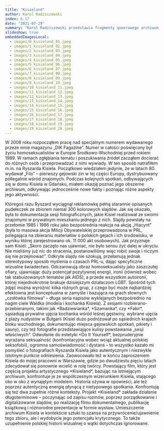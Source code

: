 ```yaml
---
title: "Kisieland"
author: Karol Radziszewski
index: 6.17
date: "2021-07-29"
summary: "Karol Radziszewski przedstawia fragmenty queerowego archiwum slajdów Ryszarda Kisiela oraz swoje działania związane z tym archiwum."
slideshow: true
embeddedImagesLocal:
  - images/0_kisieland_01.jpeg
  - images/1_kisieland_02.jpeg
  - images/2_kisieland_03.jpeg
  - images/3_kisieland_04.jpeg
  - images/4_kisieland_05.jpeg
  - images/5_kisieland_06.jpeg
  - images/6_kisieland_07.jpeg
  - images/7_kisieland_08.jpeg
  - images/8_kisieland_09.jpeg
  - images/9_kisieland_10.jpeg
  - images/10_kisieland_11.jpeg
  - images/11_kisieland_12.jpeg
  - images/12_kisieland_13.jpeg
  - images/13_kisieland_14.jpeg
  - images/14_kisieland_15.jpeg
  - images/15_kisieland_16.jpeg
  - images/16_kisieland_17.jpeg
  - images/17_kisieland_18.jpeg
  - images/18_kisieland_19.jpeg
  - images/19_kisieland_20.jpeg
---
```


<TitleSlide title="Kisieland" subtitle="Karol Radziszewski" />

<TextSlide>
W 2008 roku rozpocząłem pracę nad specjalnym numerem wydawanego przeze mnie magazynu „DIK Fagazine”. Numer w całości poświęcony był życiu homoseksualistów w Europie Środkowo-Wschodniej przed rokiem 1989. W ramach zgłębiania tematu i poszukiwania źródeł zacząłem docierać do różnych osób i przeprowadzać z nimi wywiady. W ten sposób natrafiłem m.in. na Ryszarda Kisiela. Początkowo wiedziałem jedynie, że w latach 80. wydawał „Filo” – pierwszy gejowski zin w tej części Europy, dystrybuowany półlegalnie wśród znajomych. Podczas kolejnych spotkań, odbywających się w domu Kisiela w Gdańsku, miałem okazję poznać jego obszerne archiwum, odkrywając jednocześnie nowe fakty i poznając różne aspekty jego aktywności.
</TextSlide>

<FullscreenImageSlide
  image={props.localImages[0]}
  caption="Slajdy z archiwum Ryszarda Kisiela"
/>

<TextSlide>
Któregoś razu Ryszard wyciągnął reklamówkę pełną starannie opisanych pudełeczek ze zbiorem niemal 300 kolorowych slajdów. Jak się okazało, była to dokumentacja sesji fotograficznych, jakie Kisiel realizował ze swoimi znajomymi w prywatnym mieszkaniu jednego z nich. Slajdy powstały na przełomie 1985 i 1986 roku jako bezpośrednia reakcja na akcję „Hiacynt” (była to masowa akcja Milicji Obywatelskiej przeprowadzona w PRL, polegająca na zbieraniu materiałów o polskich gejach i ich środowisku, w wyniku której zarejestrowano ok. 11 000 akt osobowych). Jak przyznaje sam Kisiel: „Skoro zaczęto nas ujawniać, nie było sensu żyć dalej w ukryciu. Nie mieliśmy już nic do stracenia, postanowiliśmy więc robić swoje i niczym się nie przejmować”.
</TextSlide>

<ViewportImageSlide>
  <ViewportImage
    image={props.localImages[4]}
    caption="Slajdy z archiwum Ryszarda Kisiela"
  ></ViewportImage>
</ViewportImageSlide>

<ViewportImageSlide>
  <ViewportImage
    image={props.localImages[5]}
    caption="Slajdy z archiwum Ryszarda Kisiela"
  ></ViewportImage>
</ViewportImageSlide>

<TextSlide>
Odkryte slajdy nie szokują, przełamują jednak stereotypowy sposób myślenia o czasach PRL-u, dając specyficzne wizualne świadectwo. Odczarowują obraz homoseksualisty jako zaszczutej ofiary, ujawniając duży potencjał pozytywnej energii, ironii (również wobec tak stabuizowanych tematów jak AIDS), a przede wszystkim autoironii, której niejednokrotnie brakuje dzisiejszym działaczom LGBT.
</TextSlide>

<CarouselSlide>
  <Carousel
    images={[
      props.localImages[6],
      props.localImages[7],
      props.localImages[8],
      props.localImages[9],
      props.localImages[10],
    ]}
    captions={[
      "Slajdy z archiwum Ryszarda Kisiela",
      "Slajdy z archiwum Ryszarda Kisiela",
      "Slajdy z archiwum Ryszarda Kisiela",
      "Slajdy z archiwum Ryszarda Kisiela",
      "Slajdy z archiwum Ryszarda Kisiela",
    ]}
  />
</CarouselSlide>

<TextSlide>
Spośród tych zdjęć można wyróżnić kilka różnych grup, z czego być może najbardziej efektowna jest konceptualna w zamyśle i bazująca na grach słownych „czołówka filmowa” – długa seria napisów wyklejanych bezpośrednio na nagim ciele Waldka (modela i kochanka Kisiela). Z sesjami rozbierano-przebieranymi, takimi jak *Badziewianka*, *Szamanka*, czy *Fakir*, sąsiadują prywatne ujęcia kochanka wśród leśnej gęstwiny, wybrane ujęcia z plaży nudystów w Bułgarii (Kisiel dużo podróżował po sąsiednich krajach bloku wschodniego, dokumentując miejsca gejowskich spotkań, pikiety i sauny), czy też fotografie przedstawiające kulisy powstawania „sesji właściwych”.
</TextSlide>

<CarouselSlide>
  <Carousel
    images={[props.localImages[1], props.localImages[2], props.localImages[3]]}
    captions={[
      "Slajdy z archiwum Ryszarda Kisiela",
      "Slajdy z archiwum Ryszarda Kisiela",
      "Slajdy z archiwum Ryszarda Kisiela",
    ]}
  />
</CarouselSlide>

<TextSlide>
Odwołanie do estetyki *Do It Yourself*, bezpruderyjnie wyrażana seksualność (konfrontacyjna wobec wciąż aktualnej polskiej seksofobii), ogromna samoświadomość i dystans – to wszystko kazało mi pomyśleć o fotografiach Ryszarda Kisiela jako autentycznym i niezwykle istotnym punkcie odniesienia. Zaowocowało też w końcu zaproszeniem Kisiela do mojej pracowni w Warszawie, gdzie po dwudziestu pięciu latach zdecydował się ponownie wcielić w rolę twórcy. Powstający film, który jest częścią projektu artystycznego *Kisieland*, bazując na istniejącym archiwum, konfrontuje je ze współczesnym wizerunkiem Kisiela, stającego oko w oko z wynajętym modelem. Historia ożywa w opowieści, ale też poprzez autentyczną energię płynącą z nietypowego spotkania. Konfrontują się też dwa zupełnie różne konteksty.
</TextSlide>

<SplitSlide rightSticky>
  <CenterImageSlide
    image={props.localImages[12]}
    caption="Karol Radziszewski, zdjęcia z planu filmu *Kisieland*"
  />
  <CenterImageSlide
    image={props.localImages[13]}
    caption="Karol Radziszewski, zdjęcia z planu filmu *Kisieland*"
  />
</SplitSlide>

<SplitSlide rightSticky>
  <CenterImageSlide
    image={props.localImages[11]}
    caption="Karol Radziszewski, zdjęcia z planu filmu *Kisieland*"
  />
  <CenterImageSlide
    image={props.localImages[18]}
    caption="Karol Radziszewski, zdjęcia z planu filmu *Kisieland*"
  />
</SplitSlide>

<TextSlide>
Projekt *Kisieland* zakłada działanie długoterminowe – poczynając od zapisu rozmów, poprzez porządkowanie i digitalizowanie slajdów, po realizację filmu dokumentalnego, publikację książkową i różnorodne prezentacje w formie wystaw. Umieszczenie archiwum Kisiela w kontekście sztuki to szansa na przywrócenie/ujawnienie tego zbioru, ale i wydobycie jego potencjału krytycznego. To także uzupełnienie polskiej historii wizualnej o wątki dotychczas ignorowane.
</TextSlide>

<CarouselSlide>
  <Carousel
    images={[
      props.localImages[14],
      props.localImages[15],
      props.localImages[17],
      props.localImages[16],
      props.localImages[19],
    ]}
    captions={[
      "Karol Radziszewski, zdjęcia z planu filmu *Kisieland*",
      "Karol Radziszewski, zdjęcia z planu filmu *Kisieland*",
      "Karol Radziszewski, zdjęcia z planu filmu *Kisieland*",
      "Karol Radziszewski, zdjęcia z planu filmu *Kisieland*",
      "Karol Radziszewski, zdjęcia z planu filmu *Kisieland*",
    ]}
  />
</CarouselSlide>
